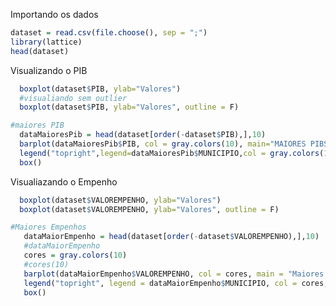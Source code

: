 
Importando os dados

```r
dataset = read.csv(file.choose(), sep = ";")
library(lattice)
head(dataset)
```

Visualizando o PIB

```r
  boxplot(dataset$PIB, ylab="Valores")
  #visualiando sem outlier
  boxplot(dataset$PIB, ylab="Valores", outline = F)
```


```r
#maiores PIB
  dataMaioresPib = head(dataset[order(-dataset$PIB),],10)
  barplot(dataMaioresPib$PIB, col = gray.colors(10), main="MAIORES PIBS")
  legend("topright",legend=dataMaioresPib$MUNICIPIO,col = gray.colors(10), cex=0.9, lwd = 4)
  box()
```

Visualiazando o Empenho

```r
  boxplot(dataset$VALOREMPENHO, ylab="Valores")
  boxplot(dataset$VALOREMPENHO, ylab="Valores", outline = F)
```

```r
#Maiores Empenhos
   dataMaiorEmpenho = head(dataset[order(-dataset$VALOREMPENHO),],10)
   #dataMaiorEmpenho
   cores = gray.colors(10)
   #cores(10)
   barplot(dataMaiorEmpenho$VALOREMPENHO, col = cores, main = "Maiores Empenhos")
   legend("topright", legend = dataMaiorEmpenho$MUNICIPIO, col = cores, cex=0.75, lwd = 4, ncol = 2)
   box()
```



